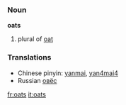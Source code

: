 ===Noun===
'''oats'''

# plural of [[oat]]

===Translations===
*Chinese pinyin: [[yanmai]], [[yan4mai4]]
*Russian [[овёс]]

[[fr:oats]]
[[it:oats]]